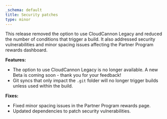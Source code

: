 ```yaml
---
_schema: default
title: Security patches
type: minor
---
```

This release removed the option to use CloudCannon Legacy and reduced the number of conditions that trigger a build. It also addressed security vulnerabilities and minor spacing issues affecting the Partner Program rewards dashboard.

**Features:**

* The option to use CloudCannon Legacy is no longer available. A new Beta is coming soon - thank you for your feedback!
* Git syncs that only impact the `.git` folder will no longer trigger builds unless used within the build.

**Fixes:**

* Fixed minor spacing issues in the Partner Program rewards page.
* Updated dependencies to patch security vulnerabilities.